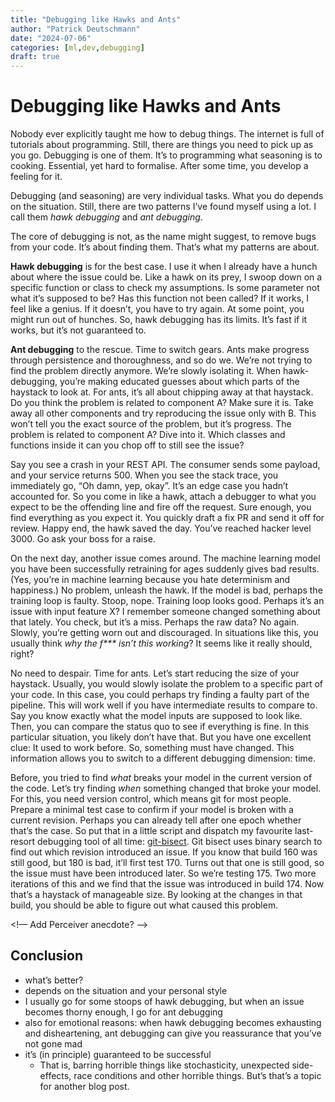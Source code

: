 ```yaml
---
title: "Debugging like Hawks and Ants"
author: "Patrick Deutschmann"
date: "2024-07-06"
categories: [ml,dev,debugging]
draft: true
---
```


# Debugging like Hawks and Ants

Nobody ever explicitly taught me how to debug things. The internet is full of tutorials about programming. Still, there are things you need to pick up as you go. Debugging is one of them. It’s to programming what seasoning is to cooking. Essential, yet hard to formalise. After some time, you develop a feeling for it.

Debugging (and seasoning) are very individual tasks. What you do depends on the situation. Still, there are two patterns I’ve found myself using a lot. I call them *hawk debugging* and *ant debugging*.

The core of debugging is not, as the name might suggest, to remove bugs from your code. It’s about finding them. That’s what my patterns are about.

**Hawk debugging** is for the best case. I use it when I already have a hunch about where the issue could be. Like a hawk on its prey, I swoop down on a specific function or class to check my assumptions. Is some parameter not what it’s supposed to be? Has this function not been called? If it works, I feel like a genius. If it doesn’t, you have to try again. At some point, you might run out of hunches. So, hawk debugging has its limits. It’s fast if it works, but it’s not guaranteed to.

**Ant debugging** to the rescue. Time to switch gears. Ants make progress through persistence and thoroughness, and so do we. We’re not trying to find the problem directly anymore. We’re slowly isolating it. When hawk-debugging, you’re making educated guesses about which parts of the haystack to look at. For ants, it’s all about chipping away at that haystack. Do you think the problem is related to component A? Make sure it is. Take away all other components and try reproducing the issue only with B. This won’t tell you the exact source of the problem, but it’s progress. The problem is related to component A? Dive into it. Which classes and functions inside it can you chop off to still see the issue?


Say you see a crash in your REST API. The consumer sends some payload, and your service returns 500. When you see the stack trace, you immediately go, “Oh damn, yep, okay”. It’s an edge case you hadn’t accounted for. So you come in like a hawk, attach a debugger to what you expect to be the offending line and fire off the request. Sure enough, you find everything as you expect it. You quickly draft a fix PR and send it off for review. Happy end, the hawk saved the day. You’ve reached hacker level 3000. Go ask your boss for a raise.

On the next day, another issue comes around. The machine learning model you have been successfully retraining for ages suddenly gives bad results. (Yes, you’re in machine learning because you hate determinism and happiness.) No problem, unleash the hawk. If the model is bad, perhaps the training loop is faulty. Stoop, nope. Training loop looks good. Perhaps it’s an issue with input feature X? I remember someone changed something about that lately. You check, but it’s a miss. Perhaps the raw data? No again. Slowly, you’re getting worn out and discouraged. In situations like this, you usually think *why the f\*\*\* isn’t this working*? It seems like it really should, right? 

No need to despair. Time for ants. Let’s start reducing the size of your haystack. Usually, you would slowly isolate the problem to a specific part of your code. In this case, you could perhaps try finding a faulty part of the pipeline. This will work well if you have intermediate results to compare to. Say you know exactly what the model inputs are supposed to look like. Then, you can compare the status quo to see if everything is fine. In this particular situation, you likely don’t have that. But you have one excellent clue: It used to work before. So, something must have changed. This information allows you to switch to a different debugging dimension: time.

Before, you tried to find *what* breaks your model in the current version of the code. Let’s try finding *when* something changed that broke your model. For this, you need version control, which means git for most people. Prepare a minimal test case to confirm if your model is broken with a current revision. Perhaps you can already tell after one epoch whether that’s the case. So put that in a little script and dispatch my favourite last-resort debugging tool of all time: [git-bisect](https://git-scm.com/docs/git-bisect). Git bisect uses binary search to find out which revision introduced an issue. If you know that build 160 was still good, but 180 is bad, it’ll first test 170. Turns out that one is still good, so the issue must have been introduced later. So we’re testing 175. Two more iterations of this and we find that the issue was introduced in build 174. Now that’s a haystack of manageable size. By looking at the changes in that build, you should be able to figure out what caused this problem.

<!— Add Perceiver anecdote? -->

## Conclusion
- what’s better?
- depends on the situation and your personal style
- I usually go for some stoops of hawk debugging, but when an issue becomes thorny enough, I go for ant debugging
- also for emotional reasons: when hawk debugging becomes exhausting and disheartening, ant debugging can give you reassurance that you’ve not gone mad
- it’s (in principle) guaranteed to be successful
	- That is, barring horrible things like stochasticity, unexpected side-effects, race conditions and other horrible things. But’s that’s a topic for another blog post.
